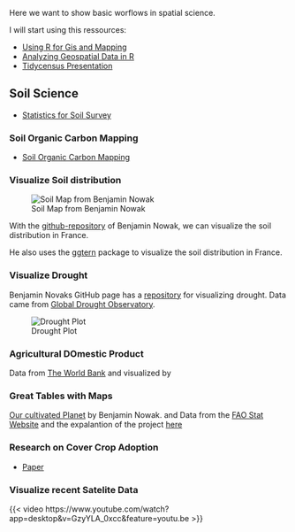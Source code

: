 Here we want to show basic worflows in spatial science.

I will start using this ressources:

- [Using R for Gis and Mapping](https://youtu.be/TZ8CxNNHiUU?si=Xesx-HnRDz2-iHVI)
- [Analyzing Geospatial Data in R](https://www.youtube.com/watch?app=desktop&v=DD7bXonh-_E)
- [Tidycensus Presentation](https://walker-data.com/umich-workshop-2024/mapping-census-data/#/getting-started-with-tidycensus)


## Soil Science

- [Statistics for Soil Survey](https://ncss-tech.github.io/stats_for_soil_survey/book/index.html)


### Soil Organic Carbon Mapping

- [Soil Organic Carbon Mapping](https://fao-gsp.github.io/SOC-Mapping-Cookbook/index.htmlQ9Q)

### Visualize Soil distribution

![Soil Map from Benjamin Nowak](images/soil-map.jpg)

With the [github-repository](https://github.com/BjnNowak/TidyTuesday/blob/main/SC_texture.R) of Benjamin Nowak, we can visualize the soil distribution in France.

He also uses the [ggtern](http://www.ggtern.com/d/2.2.0/) package to visualize the soil distribution in France.


### Visualize Drought

Benjamin Novaks GitHub page has a [repository](https://github.com/BjnNowak/drought/tree/main) for visualizing drought. Data came from [Global Drought Observatory](https://edo.jrc.ec.europa.eu/gdo/php/index.php?id=2112).

![Drought Plot](images/drought.png)


### Agricultural DOmestic Product

Data from [The World Bank](https://datacatalog.worldbank.org/search/dataset/0061507) and visualized by 

### Great Tables with Maps

[Our cultivated Planet](https://github.com/BjnNowak/CultivatedPlanet) by Benjamin Nowak. and Data from the [FAO Stat Website](https://www.fao.org/faostat/en/#home) and the expalantion of the project [here](https://forum.posit.co/t/one-farm-creating-our-cultivated-planet-the-big-barnyard-tables/117744)

### Research on Cover Crop Adoption

- [Paper](https://link.springer.com/article/10.1007/s13593-022-00770-y)


### Visualize recent Satelite Data 

{{< video https://www.youtube.com/watch?app=desktop&v=GzyYLA_0xcc&feature=youtu.be >}}